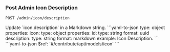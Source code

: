 ### Post Admin Icon Description

```
POST /admin/icon/description
```

<Tabs>
  <Tab title='Description'>
    Update `icon.description` in a Markdown string.
  </Tab>
  <Tab title='Request'>
    ```yaml-to-json
    type: object
    properties:
      icon:
        type: object
        properties:
          id:
            type: string
            format: uuid
          description:
            type: string
            format: markdown
            example: Icon Description.
    ```
  </Tab>
  <Tab title='Response'>
    ```yaml-to-json
    $ref: '#/contribute/api/models/icon'
    ```
  </Tab>
</Tabs>